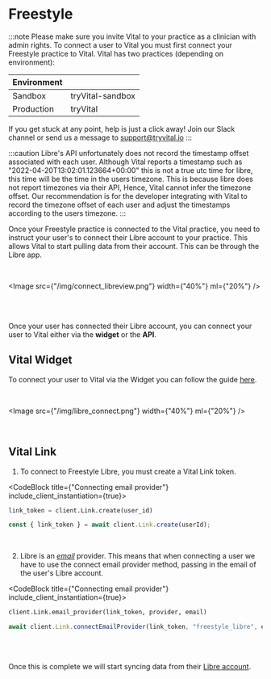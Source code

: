 
# Freestyle

:::note
Please make sure you invite Vital to your practice as a clinician with admin rights. To connect a user to Vital you must first connect your Freestyle practice to Vital.
Vital has two practices (depending on environment):

| Environment |                  |
| ----------- | ---------------- |
| Sandbox     | tryVital-sandbox |
| Production  | tryVital         |

If you get stuck at any point, help is just a click away! Join our Slack channel or send us a message to support@tryvital.io
:::

:::caution
Libre's API unfortunately does not record the timestamp offset associated with each user.
Although Vital reports a timestamp such as "2022-04-20T13:02:01.123664+00:00" this is not
a true utc time for libre, this time will be the time in the users timezone.
This is because libre does not report timezones via their API, Hence, Vital cannot infer the timezone offset.
Our recommendation is for the developer integrating with Vital to record the timezone offset
of each user and adjust the timestamps according to the users timezone.
:::

Once your Freestyle practice is connected to the Vital practice, you need to instruct your user's to connect their Libre account to your practice.
This allows Vital to start pulling data from their account. This can be through the Libre app.

<br />

<Image src={"/img/connect_libreview.png"} width={"40%"} ml={"20%"} />

<br />
<br />

Once your user has connected their Libre account, you can connect your user to Vital
either via the **widget** or the **API**.

## Vital Widget

To connect your user to Vital via the Widget you can follow the guide [here](../../vital-link/launching_link).

<br />

<Image src={"/img/libre_connect.png"} width={"40%"} ml={"20%"} />

<br />

## Vital Link

1. To connect to Freestyle Libre, you must create a Vital Link token.

<CodeBlock title={"Connecting email provider"} include_client_instantiation={true}>

```python
link_token = client.Link.create(user_id)
```

```js
const { link_token } = await client.Link.create(userId);
```

</CodeBlock>
<br />

2. Libre is an [_email_](../../vital-link/customization#email) provider.
   This means that when connecting a user we have to use
   the connect email provider method, passing in the email of the user's Libre account.
   <br />

<CodeBlock title={"Connecting email provider"} include_client_instantiation={true}>

```python
client.Link.email_provider(link_token, provider, email)
```

```js
await client.Link.connectEmailProvider(link_token, "freestyle_libre", email);
```

</CodeBlock>

<br />

<br />

Once this is complete we will start syncing data from their [Libre account](../../api/data_flow).
